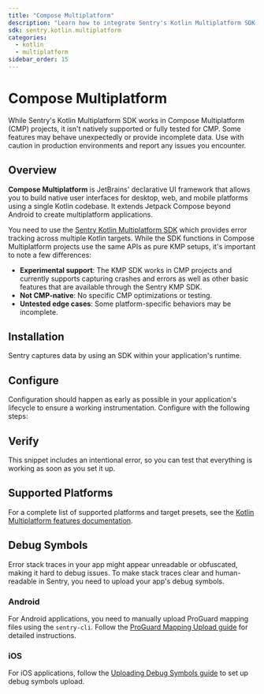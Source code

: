 ```yaml
---
title: "Compose Multiplatform"
description: "Learn how to integrate Sentry's Kotlin Multiplatform SDK into your Compose Multiplatform project for cross-platform error tracking."
sdk: sentry.kotlin.multiplatform
categories:
  - kotlin
  - multiplatform
sidebar_order: 15
---
```


# Compose Multiplatform

<Alert level="warning" title="Experimental Support">
While Sentry's Kotlin Multiplatform SDK works in Compose Multiplatform (CMP) projects, it isn't natively supported or fully tested for CMP. Some features may behave unexpectedly or provide incomplete data. Use with caution in production environments and report any issues you encounter.
</Alert>

## Overview

**Compose Multiplatform** is JetBrains' declarative UI framework that allows you to build native user interfaces for desktop, web, and mobile platforms using a single Kotlin codebase. It extends Jetpack Compose beyond Android to create multiplatform applications.

You need to use the [Sentry Kotlin Multiplatform SDK](/platforms/kotlin/guides/kotlin-multiplatform/) which provides error tracking across multiple Kotlin targets. While the SDK functions in Compose Multiplatform projects use the same APIs as pure KMP setups, it's important to note a few differences:

- **Experimental support**: The KMP SDK works in CMP projects and currently supports capturing crashes and errors as well as other basic features that are available through the Sentry KMP SDK.
- **Not CMP-native**: No specific CMP optimizations or testing.
- **Untested edge cases**: Some platform-specific behaviors may be incomplete.

## Installation

Sentry captures data by using an SDK within your application's runtime.

<PlatformContent includePath="getting-started-install" />

## Configure

Configuration should happen as early as possible in your application's lifecycle to ensure a working instrumentation. Configure with the following steps:

<PlatformContent includePath="getting-started-config" />

## Verify

This snippet includes an intentional error, so you can test that everything is working as soon as you set it up.

<PlatformContent includePath="getting-started-verify" />

## Supported Platforms

For a complete list of supported platforms and target presets, see the [Kotlin Multiplatform features documentation](/platforms/kotlin/guides/kotlin-multiplatform/features/#supported-platforms).

## Debug Symbols

Error stack traces in your app might appear unreadable or obfuscated, making it hard to debug issues. To make stack traces clear and human-readable in Sentry, you need to upload your app's debug symbols.

### Android

For Android applications, you need to manually upload ProGuard mapping files using the `sentry-cli`. Follow the [ProGuard Mapping Upload guide](/cli/dif/#proguard-mapping-upload) for detailed instructions.

### iOS

For iOS applications, follow the [Uploading Debug Symbols guide](/platforms/apple/guides/ios/dsym) to set up debug symbols upload.